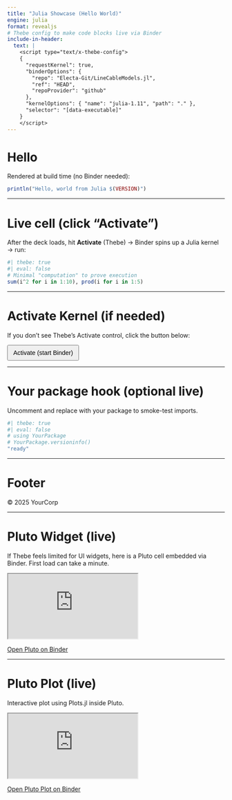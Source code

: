```yaml
---
title: "Julia Showcase (Hello World)"
engine: julia
format: revealjs
# Thebe config to make code blocks live via Binder
include-in-header:
  text: |
    <script type="text/x-thebe-config">
    {
      "requestKernel": true,
      "binderOptions": {
        "repo": "Electa-Git/LineCableModels.jl",
        "ref": "HEAD",
        "repoProvider": "github"
      },
      "kernelOptions": { "name": "julia-1.11", "path": "." },
      "selector": "[data-executable]"
    }
    </script>
---
```


# Hello

Rendered at build time (no Binder needed):

```julia
println("Hello, world from Julia $(VERSION)")
```

---

# Live cell (click “Activate”)

After the deck loads, hit **Activate** (Thebe) → Binder spins up a Julia kernel → run:

```julia
#| thebe: true
#| eval: false
# Minimal "computation" to prove execution
sum(i^2 for i in 1:10), prod(i for i in 1:5)
```

---

# Activate Kernel (if needed)

If you don’t see Thebe’s Activate control, click the button below:

<button id="thebe-activate" style="padding:8px 12px; font-size:0.9rem;">Activate (start Binder)</button>
<script>
  window.addEventListener('DOMContentLoaded', () => {
    const btn = document.getElementById('thebe-activate');
    if (btn && window.thebe) {
      btn.addEventListener('click', async () => {
        try { await thebe.bootstrap(); btn.textContent = 'Activated'; } catch (e) { console.error(e); btn.textContent = 'Activation failed'; }
      });
    }
  });
  </script>

---

# Your package hook (optional live)

Uncomment and replace with your package to smoke-test imports.

```julia
#| thebe: true
#| eval: false
# using YourPackage
# YourPackage.versioninfo()
"ready"
```

---

# Footer

© 2025 YourCorp

---

# Pluto Widget (live)

If Thebe feels limited for UI widgets, here is a Pluto cell embedded via Binder. First load can take a minute.

<iframe
  class="pluto-frame"
  src="https://mybinder.org/v2/gh/Electa-Git/LineCableModels.jl/HEAD?urlpath=pluto/open?path=docs/showcase/pluto/hello.jl"
  loading="lazy"
></iframe>

<a class="pluto-link" href="https://mybinder.org/v2/gh/Electa-Git/LineCableModels.jl/HEAD?urlpath=pluto/open?path=docs/showcase/pluto/hello.jl" target="_blank" rel="noopener">Open Pluto on Binder</a>

---

# Pluto Plot (live)

Interactive plot using Plots.jl inside Pluto.

<iframe
  class="pluto-frame"
  src="https://mybinder.org/v2/gh/Electa-Git/LineCableModels.jl/HEAD?urlpath=pluto/open?path=docs/showcase/pluto/plot.jl"
  loading="lazy"
></iframe>

<a class="pluto-link" href="https://mybinder.org/v2/gh/Electa-Git/LineCableModels.jl/HEAD?urlpath=pluto/open?path=docs/showcase/pluto/plot.jl" target="_blank" rel="noopener">Open Pluto Plot on Binder</a>
